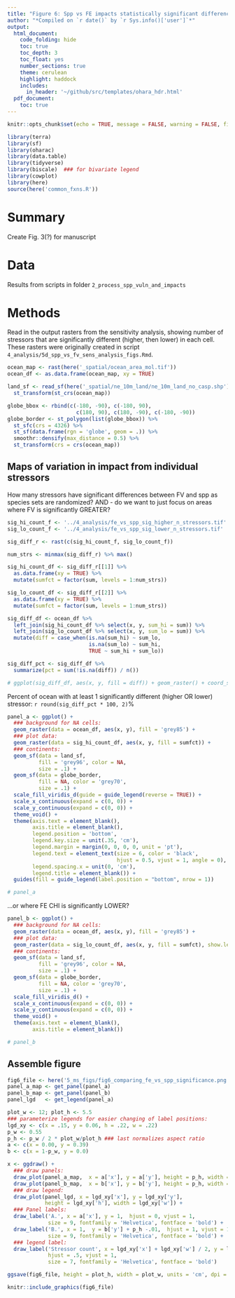 ```yaml
---
title: "Figure 6: Spp vs FE impacts statistically significant differences"
author: "*Compiled on `r date()` by `r Sys.info()['user']`*"
output: 
  html_document:
    code_folding: hide
    toc: true
    toc_depth: 3
    toc_float: yes
    number_sections: true
    theme: cerulean
    highlight: haddock
    includes: 
      in_header: '~/github/src/templates/ohara_hdr.html'
  pdf_document:
    toc: true
---
```


``` r

knitr::opts_chunk$set(echo = TRUE, message = FALSE, warning = FALSE, fig.height = 4, fig.width = 7)

library(terra)
library(sf)
library(oharac)
library(data.table)
library(tidyverse)
library(biscale)  ### for bivariate legend
library(cowplot)
library(here)
source(here('common_fxns.R'))

```

# Summary

Create Fig. 3(?) for manuscript

# Data

Results from scripts in folder `2_process_spp_vuln_and_impacts`

# Methods

Read in the output rasters from the sensitivity analysis, showing number of stressors that are significantly different (higher, then lower) in each cell.  These rasters were originally created in script `4_analysis/5d_spp_vs_fv_sens_analysis_figs.Rmd`.

```r
ocean_map <- rast(here('_spatial/ocean_area_mol.tif'))
ocean_df <- as.data.frame(ocean_map, xy = TRUE)

land_sf <- read_sf(here('_spatial/ne_10m_land/ne_10m_land_no_casp.shp')) %>%
  st_transform(st_crs(ocean_map))

globe_bbox <- rbind(c(-180, -90), c(-180, 90), 
                      c(180, 90), c(180, -90), c(-180, -90)) 
globe_border <- st_polygon(list(globe_bbox)) %>%
  st_sfc(crs = 4326) %>%
  st_sf(data.frame(rgn = 'globe', geom = .)) %>%
  smoothr::densify(max_distance = 0.5) %>%
  st_transform(crs = crs(ocean_map))
```

## Maps of variation in impact from individual stressors

How many stressors have significant differences between FV and spp as species sets are randomized?  AND - do we want to just focus on areas where FV is significantly GREATER?

```r
sig_hi_count_f <- '../4_analysis/fe_vs_spp_sig_higher_n_stressors.tif'
sig_lo_count_f <- '../4_analysis/fe_vs_spp_sig_lower_n_stressors.tif'

sig_diff_r <- rast(c(sig_hi_count_f, sig_lo_count_f))

num_strs <- minmax(sig_diff_r) %>% max()

sig_hi_count_df <- sig_diff_r[[1]] %>%
  as.data.frame(xy = TRUE) %>%
  mutate(sumfct = factor(sum, levels = 1:num_strs))

sig_lo_count_df <- sig_diff_r[[2]] %>%
  as.data.frame(xy = TRUE) %>%
  mutate(sumfct = factor(sum, levels = 1:num_strs))

sig_diff_df <- ocean_df %>%
  left_join(sig_hi_count_df %>% select(x, y, sum_hi = sum)) %>%
  left_join(sig_lo_count_df %>% select(x, y, sum_lo = sum)) %>%
  mutate(diff = case_when(is.na(sum_hi) ~ sum_lo,
                          is.na(sum_lo) ~ sum_hi,
                          TRUE ~ sum_hi + sum_lo))

sig_diff_pct <- sig_diff_df %>%
  summarize(pct = sum(!is.na(diff)) / n())

# ggplot(sig_diff_df, aes(x, y, fill = diff)) + geom_raster() + coord_sf
```

Percent of ocean with at least 1 significantly different (higher OR lower) stressor: `r round(sig_diff_pct * 100, 2)`%

```r
panel_a <- ggplot() +
  ### background for NA cells:
  geom_raster(data = ocean_df, aes(x, y), fill = 'grey85') +
  ### plot data:
  geom_raster(data = sig_hi_count_df, aes(x, y, fill = sumfct)) +
  ### continents:
  geom_sf(data = land_sf,
          fill = 'grey96', color = NA, 
          size = .1) +
  geom_sf(data = globe_border,
          fill = NA, color = 'grey70', 
          size = .1) +
  scale_fill_viridis_d(guide = guide_legend(reverse = TRUE)) +
  scale_x_continuous(expand = c(0, 0)) +
  scale_y_continuous(expand = c(0, 0)) +
  theme_void() +
  theme(axis.text = element_blank(), 
        axis.title = element_blank(),
        legend.position = 'bottom',
        legend.key.size = unit(.35, 'cm'),
        legend.margin = margin(0, 0, 0, 0, unit = 'pt'),
        legend.text = element_text(size = 6, color = 'black', 
                                   hjust = 0.5, vjust = 1, angle = 0),
        legend.spacing.x = unit(0, 'cm'),
        legend.title = element_blank()) +
  guides(fill = guide_legend(label.position = "bottom", nrow = 1))

# panel_a
```

...or where FE CHI is significantly LOWER?

```r

panel_b <- ggplot() +
  ### background for NA cells:
  geom_raster(data = ocean_df, aes(x, y), fill = 'grey85') +
  ### plot data:
  geom_raster(data = sig_lo_count_df, aes(x, y, fill = sumfct), show.legend = FALSE) +
  ### continents:
  geom_sf(data = land_sf,
          fill = 'grey96', color = NA, 
          size = .1) +
  geom_sf(data = globe_border,
          fill = NA, color = 'grey70', 
          size = .1) +
  scale_fill_viridis_d() +
  scale_x_continuous(expand = c(0, 0)) +
  scale_y_continuous(expand = c(0, 0)) +
  theme_void() +
  theme(axis.text = element_blank(), 
        axis.title = element_blank())

# panel_b
```

## Assemble figure

```r
fig6_file <- here('5_ms_figs/fig6_comparing_fe_vs_spp_significance.png')
panel_a_map <- get_panel(panel_a)
panel_b_map <- get_panel(panel_b)
panel_lgd   <- get_legend(panel_a)
```

```r
plot_w <- 12; plot_h <- 5.5
### parameterize legends for easier changing of label positions:
lgd_xy <- c(x = .15, y = 0.06, h = .22, w = .22)
p_w <- 0.55
p_h <- p_w / 2 * plot_w/plot_h ### last normalizes aspect ratio
a <- c(x = 0.00, y = 0.39)
b <- c(x = 1-p_w, y = 0.0)

x <- ggdraw() +
  ### draw panels:
  draw_plot(panel_a_map,  x = a['x'], y = a['y'], height = p_h, width = p_w) +
  draw_plot(panel_b_map,  x = b['x'], y = b['y'], height = p_h, width = p_w) +
  ### draw legend:
  draw_plot(panel_lgd, x = lgd_xy['x'], y = lgd_xy['y'], 
            height = lgd_xy['h'], width = lgd_xy['w']) +
  ### Panel labels:
  draw_label('A.', x = a['x'], y = 1,  hjust = 0, vjust = 1, 
             size = 9, fontfamily = 'Helvetica', fontface = 'bold') +
  draw_label('B.', x = 1,  y = b['y'] + p_h -.01,  hjust = 1, vjust = 1, 
             size = 9, fontfamily = 'Helvetica', fontface = 'bold') +
  ### legend label:
  draw_label('Stressor count', x = lgd_xy['x'] + lgd_xy['w'] / 2, y = lgd_xy['y'] + lgd_xy['h'],
             hjust = .5, vjust = 1,
             size = 7, fontfamily = 'Helvetica', fontface = 'bold')

ggsave(fig6_file, height = plot_h, width = plot_w, units = 'cm', dpi = 300)

knitr::include_graphics(fig6_file)
```

